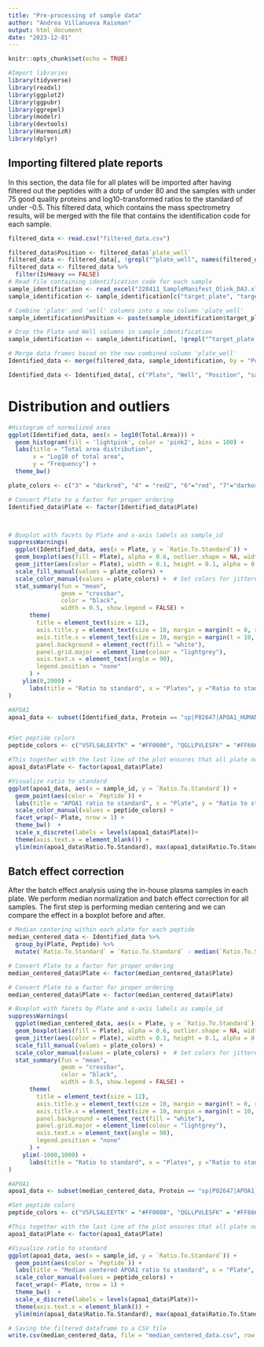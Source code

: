 ---
title: "Pre-processing of sample data"
author: "Andrea Villanueva Raisman"
output: html_document
date: "2023-12-01"
---

```{r setup, include=FALSE}
knitr::opts_chunk$set(echo = TRUE)
```

```{r, echo=FALSE}
#Import libraries
library(tidyverse)
library(readxl)
library(ggplot2)
library(ggpubr)
library(ggrepel)
library(modelr)
library(devtools)
library(HarmonizR)
library(dplyr)
```


## Importing filtered plate reports

In this section, the data file for all plates will be imported after having filtered out the peptides with a dotp of under 80 and the samples with under 75 good quality proteins and log10-transformed ratios to the standard of under -0.5. This filtered data, which contains the mass spectrometry results, will be merged with the file that contains the identification code for each sample. 

```{r, echo=FALSE}

filtered_data <- read.csv("filtered_data.csv")

filtered_data$Position <- filtered_data$`plate_well`
filtered_data <- filtered_data[, !grepl("^plate_well", names(filtered_data))]
filtered_data <- filtered_data %>%
  filter(IsHeavy == FALSE)
# Read file containing identification code for each sample
sample_identification <- read_excel("220411_SampleManifest_Olink_DA3.xlsx") 
sample_identification <- sample_identification[c("target_plate", "target_pos", "sample_id")]

# Combine 'plate' and 'well' columns into a new column 'plate_well' 
sample_identification$Position <- paste(sample_identification$target_plate, sample_identification$target_pos, sep = "_")

# Drop the Plate and Well columns in sample_identification
sample_identification <- sample_identification[, !grepl("^target_plate|^target_pos", names(sample_identification))]

# Merge data frames based on the new combined column 'plate_well'
Identified_data <- merge(filtered_data, sample_identification, by = "Position")

Identified_data <- Identified_data[, c("Plate", "Well", "Position", "sample_id", "Protein", "Peptide", "Ratio.To.Standard", "DotProductLightToHeavy", "Total.Area" )]

```

# Distribution and outliers

```{r, Histogram, echo=FALSE}
#Histogram of normalized area
ggplot(Identified_data, aes(x = log10(Total.Area))) +
  geom_histogram(fill = 'lightpink', color = 'pink2', bins = 100) +
  labs(title = "Total area distribution",
       x = "Log10 of total area",
       y = "Frequency") +
  theme_bw()
```
```{r, boxplots, echo=FALSE}

plate_colors <- c("3" = "darkred", "4" = "red2", "6"="red", "7"="darkorange", "9"="orange", "10"="brown","15" ="gold3", "16"="gold", "18"="green3", "21"="green4", "22" = "turquoise", "24" = "darkturquoise", "25"= "lightblue1", "27"="lightblue", "29"="blue", "30"="blue3", "31"="darkblue", "32"="purple", "33"="purple4" )

# Convert Plate to a factor for proper ordering
Identified_data$Plate <- factor(Identified_data$Plate)



# Boxplot with facets by Plate and x-axis labels as sample_id
suppressWarnings(
  ggplot(Identified_data, aes(x = Plate, y = `Ratio.To.Standard`)) + 
  geom_boxplot(aes(fill = Plate), alpha = 0.6, outlier.shape = NA, width = 0.7) +  # Adjust width for boxplot
  geom_jitter(aes(color = Plate), width = 0.1, height = 0.1, alpha = 0.3, size = 0.5, stroke = 0.5) +  # Adjust jitter aesthetics
  scale_fill_manual(values = plate_colors) +
  scale_color_manual(values = plate_colors) +  # Set colors for jittered points
  stat_summary(fun = "mean",
               geom = "crossbar",
               color = "black",
               width = 0.5, show.legend = FALSE) +
      theme(
        title = element_text(size = 12),
        axis.title.y = element_text(size = 10, margin = margin(t = 0, r = 10, b = 0, l = 0)), 
        axis.title.x = element_text(size = 10, margin = margin(t = 10, r = 0, b = 0, l = 0)), 
        panel.background = element_rect(fill = "white"),
        panel.grid.major = element_line(colour = "lightgrey"),
        axis.text.x = element_text(angle = 90),
        legend.position = "none"
      ) +
    ylim(0,2000) +
      labs(title = "Ratio to standard", x = "Plates", y ="Ratio to standard")  # Add title and axis labels
)
```

```{r, echo=FALSE}
#APOA1
apoa1_data <- subset(Identified_data, Protein == "sp|P02647|APOA1_HUMAN")


#Set peptide colors 
peptide_colors <- c("VSFLSALEEYTK" = "#FF0000", "QGLLPVLESFK" = "#FF6666")

#This together with the last line of the plot ensures that all plate numbers are visible
apoa1_data$Plate <- factor(apoa1_data$Plate)

#Visualize ratio to standard
ggplot(apoa1_data, aes(x = sample_id, y = `Ratio.To.Standard`)) +
  geom_point(aes(color = `Peptide`)) +
  labs(title = "APOA1 ratio to standard", x = "Plate", y = "Ratio to standard") +
  scale_color_manual(values = peptide_colors) +
  facet_wrap(~ Plate, nrow = 1) +
  theme_bw()  +
  scale_x_discrete(labels = levels(apoa1_data$Plate))+
  theme(axis.text.x = element_blank()) +
  ylim(min(apoa1_data$Ratio.To.Standard), max(apoa1_data$Ratio.To.Standard))
```

## Batch effect correction

After the batch effect analysis using the in-house plasma samples in each plate. We perform median normalization and batch effect correction for all samples. The first step is performing median centering and we can compare the effect in a boxplot before and after.

```{r, echo=FALSE}
# Median centering within each plate for each peptide
median_centered_data <- Identified_data %>%
  group_by(Plate, Peptide) %>%
  mutate(`Ratio.To.Standard` = `Ratio.To.Standard` - median(`Ratio.To.Standard`))
```


```{r, echo=FALSE}
# Convert Plate to a factor for proper ordering
median_centered_data$Plate <- factor(median_centered_data$Plate)

# Convert Plate to a factor for proper ordering
median_centered_data$Plate <- factor(median_centered_data$Plate)

# Boxplot with facets by Plate and x-axis labels as sample_id
suppressWarnings(
  ggplot(median_centered_data, aes(x = Plate, y = `Ratio.To.Standard`)) + 
  geom_boxplot(aes(fill = Plate), alpha = 0.6, outlier.shape = NA, width = 0.7) +  # Adjust width for boxplot
  geom_jitter(aes(color = Plate), width = 0.1, height = 0.1, alpha = 0.3, size = 0.5, stroke = 0.5) +  # Adjust jitter aesthetics
  scale_fill_manual(values = plate_colors) +
  scale_color_manual(values = plate_colors) +  # Set colors for jittered points
  stat_summary(fun = "mean",
               geom = "crossbar",
               color = "black",
               width = 0.5, show.legend = FALSE) +
      theme(
        title = element_text(size = 12),
        axis.title.y = element_text(size = 10, margin = margin(t = 0, r = 10, b = 0, l = 0)), 
        axis.title.x = element_text(size = 10, margin = margin(t = 10, r = 0, b = 0, l = 0)), 
        panel.background = element_rect(fill = "white"),
        panel.grid.major = element_line(colour = "lightgrey"),
        axis.text.x = element_text(angle = 90),
        legend.position = "none"
      ) +
    ylim(-1000,1000) +
      labs(title = "Ratio to standard", x = "Plates", y ="Ratio to standard")  # Add title and axis labels
)
```

```{r, echo=FALSE}
#APOA1
apoa1_data <- subset(median_centered_data, Protein == "sp|P02647|APOA1_HUMAN")

#Set peptide colors 
peptide_colors <- c("VSFLSALEEYTK" = "#FF0000", "QGLLPVLESFK" = "#FF6666")

#This together with the last line of the plot ensures that all plate numbers are visible
apoa1_data$Plate <- factor(apoa1_data$Plate)

#Visualize ratio to standard
ggplot(apoa1_data, aes(x = sample_id, y = `Ratio.To.Standard`)) +
  geom_point(aes(color = `Peptide`)) +
  labs(title = "Median centered APOA1 ratio to standard", x = "Plate", y = "Ratio to standard") +
  scale_color_manual(values = peptide_colors) +
  facet_wrap(~ Plate, nrow = 1) +
  theme_bw()  +
  scale_x_discrete(labels = levels(apoa1_data$Plate))+
  theme(axis.text.x = element_blank()) +
  ylim(min(apoa1_data$Ratio.To.Standard), max(apoa1_data$Ratio.To.Standard))
```

```{r}
# Saving the filtered dataframe to a CSV file
write.csv(median_centered_data, file = "median_centered_data.csv", row.names = FALSE)
```